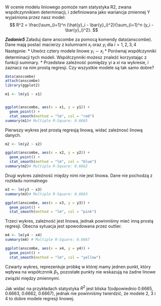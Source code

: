 W ocenie modelu liniowego pomoże nam statystyka R2, zwana współczynnikiem determinacji, i zdefiniowana jako wariancja zmiennej Y wyjaśniona przez nasz model: 
$$
R^2 = \frac{\sum_{i=1}^n (\hat{y}_i - \bar{y}_i)^2}{\sum_{i=1}^n (y_i - \bar{y}_i)^2}.
$$

***Zadanie5***
Załaduj dane anscombe za pomocą komendy data(anscombe). Dane mają postać macierzy z kolumnami $x_i$ oraz $y_i$ dla $i=1,2,3,4$
Następnie:
* Utwórz cztery modele linowe $y_i \sim x_i$
* Porównaj współczynniki determinacji tych modeli. Współczynniki możesz znaleźć korzystając z funkcji summary.
* Przedstaw zależność pomiędzy yi a xi na wykresie, i zaznacz na nim prostą regresji. Czy wszystkie modele są tak samo dobre?


```r
data(anscombe)
attach(anscombe)
library(ggplot2)

m1 <- lm(y1 ~ x1)


ggplot(anscombe, aes(x = x1, y = y1)) + 
  geom_point() +
  stat_smooth(method = "lm", col = "red")
summary(m1)# Multiple R-Square: 0.6665
```

Pierwszy wykres jest prostą regresją linową, widać zależnosć linową danych. 


```r
m2 <- lm(y2 ~ x2)

ggplot(anscombe, aes(x = x2, y = y2)) + 
  geom_point() +
  stat_smooth(method = "lm", col = "blue")
summary(m2)# Multiple R-Square: 0.6662

```

Drugi wykres zależność między nimi nie jest linowa. Dane nie pochodzą z rozkładu normalnego

```r

m3 <- lm(y3 ~ x3)
summary(m3)# Multiple R-Square: 0.6663

ggplot(anscombe, aes(x = x3, y = y3)) + 
  geom_point() +
  stat_smooth(method = "lm", col = "pink")
```


Trzeci wykres, zależność jest linowa, jednak powinniśmy mieć inną prostą regresji.  Obecna sytuacja jest spowodowana przez outlier. 

```r
m4 <- lm(y4 ~ x4)
summary(m4) # Multiple R-Square: 0.6667

ggplot(anscombe, aes(x = x4, y = y4)) + 
  geom_point() +
  stat_smooth(method = "lm", col = "yellow")

```


Czwarty wykres, reprezentuje próbkę w której mamy jednen punkt, który wpływa na współcznnik $\beta_1$, pozostałe punkty nie wskazują na żadne linowe związki między zmiennymi.

Jak widać na przykładach statystyka $R^{2}$ jest bliska 1(odpowiednio 0.6665, 0.6663,  0.6662, 0.6667), jednak nie powinniśmy twierdzić, że modele 2, 3 i 4 to dobre modele regresji linowej. 
